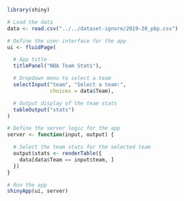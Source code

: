 ```r
library(shiny)

# Load the data
data <- read.csv("../../dataset-ignore/2019-20_pbp.csv")

# Define the user interface for the app
ui <- fluidPage(

  # App title
  titlePanel("NBA Team Stats"),

  # Dropdown menu to select a team
  selectInput("team", "Select a team:",
              choices = data$Team),

  # Output display of the team stats
  tableOutput("stats")
)

# Define the server logic for the app
server <- function(input, output) {

  # Select the team stats for the selected team
  output$stats <- renderTable({
    data[data$Team == input$team, ]
  })
}

# Run the app
shinyApp(ui, server)
```